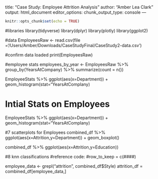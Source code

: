 title: "Case Study: Employee Attrition Analysis"
author: "Amber Lea Clark"
output: html_document
editor_options: 
  chunk_output_type: console
---

```r
knitr::opts_chunk$set(echo = TRUE)
```

#libraries
library(tidyverse)
library(dplyr)
library(plotly)
library(ggplot2)


#data
EmployeesRaw <- read.csv(file ='/Users/Amber/Downloads/CaseStudyFinal/CaseStudy2-data.csv')

#confirm data loaded
print(EmployeesRaw)

#employee stats
employees_by_year <- EmployeesRaw %>%  group_by(YearsAtCompany) %>% summarize(count = n())

EmployeeStats %>% ggplot(aes(x=Department)) + geom_histogram(stat="YearsAtComplany)


# Intial Stats on Employees
EmployeeStats %>% ggplot(aes(x=Department)) + geom_histogram(stat="YearsAtComplany)


#7 scatterplots for Employees
combined_df %>% ggplot(aes(x=Attrition,y=Department)) + geom_boxplot() 

combined_df %>% ggplot(aes(x=Attrition,y=Education))

#8 knn classifications
#reference code:
#row_to_keep = c(####)

employee_data <- grepl("attrition", combined_df$Style)
attrition_df = combined_df[employee_data,]
